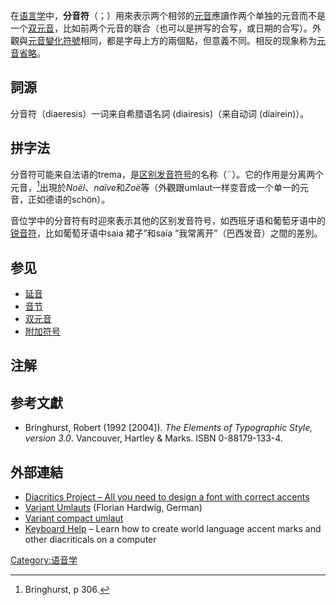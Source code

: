 {{RoughTranslation}}
{{diacritical marks|◌̈|caption=分音符}}
{{Letters with umlaut}}

在[[语言学|语言学]]中，'''分音符'''（{{lang|en|diaeresis}}；{{IPA|◌̈}}）用來表示两个相邻的[[元音|元音]]應讀作两个单独的元音而不是一个[[双元音|双元音]]，比如前两个元音的联合（也可以是拼写的合写，或日期的合写）。外觀與[[元音變化符號|元音變化符號]]相同，都是字母上方的兩個點，但意義不同。相反的现象称为[[音節省略|元音省略]]。

==詞源==
分音符（diaeresis）一词来自希腊语名詞{{lang|el|διαίρεσις}} (diairesis)（来自动词{{lang|el|διαιρεῖν}} (diairein)）。

== 拼字法 ==
分音符可能来自法语的trema，是[[区别发音符号|区别发音符号]]的名称（¨）。它的作用是分离两个元音，<ref>Bringhurst, p 306.</ref>出現於''Noël''、''naïve''和''Zoë''等（外觀跟umlaut一样变音成一个单一的元音，正如德语的schön）。

音位学中的分音符有时迎來表示其他的区别发音符号，如西班牙语和葡萄牙语中的[[锐音符|锐音符]]，比如葡萄牙语中saia {{IPA|[ˈsai̯ɐ◌̈}}裙子”和saía {{IPA|[saˈiɐ]}}“我常离开”（巴西发音）之間的差別。

== 参见 ==
*[[延音|延音]]
*[[音节|音节]]
*[[双元音|双元音]]
*[[附加符号|附加符号]]

== 注解 ==
{{reflist}}

== 参考文獻 ==
{{refbegin}}
* Bringhurst, Robert (1992 [2004]). ''The Elements of Typographic Style, version 3.0''. Vancouver, Hartley & Marks. ISBN 0-88179-133-4.
{{refend}}

==外部連結==
{{Wiktionary|ä|Ë|ë|ö}}
* [http://diacritics.typo.cz/ Diacritics Project – All you need to design a font with correct accents]{{Wayback|url=http://diacritics.typo.cz/ |date=20181023081610 }}
* [http://kaune.hardwig.com/news/ungewohnliche-umlaute Variant Umlauts] {{Wayback|url=http://kaune.hardwig.com/news/ungewohnliche-umlaute |date=20171011012021 }} (Florian Hardwig, German)
* [http://fontsinuse.com/uses/4006/jazz-in-town-poster Variant compact umlaut] {{Wayback|url=http://fontsinuse.com/uses/4006/jazz-in-town-poster |date=20201107141542 }}
* [http://www.starr.net/is/type/kbh.html Keyboard Help]{{Wayback|url=http://www.starr.net/is/type/kbh.html |date=20090318084226 }} – Learn how to create world language accent marks and other diacriticals on a computer

[[Category:语音学|Category:语音学]]